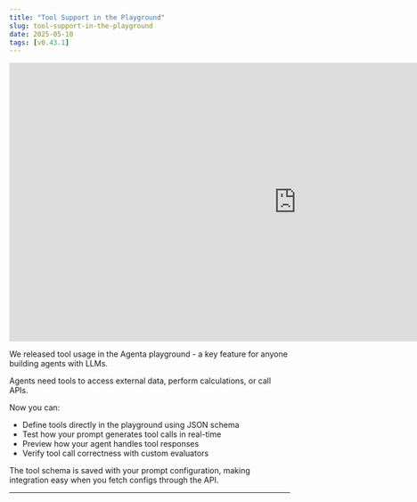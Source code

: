 ```yaml
---
title: "Tool Support in the Playground"
slug: tool-support-in-the-playground
date: 2025-05-10
tags: [v0.43.1]
---
```





<div style={{display: 'flex', justifyContent: 'center', marginTop: "20px", marginBottom: "20px"}}>
  <iframe
    width="1030"
    height="500"
    src="https://www.youtube.com/embed/SGqHOJf7tb8"
    title="YouTube video player"
    frameBorder="0"
    allow="accelerometer; autoplay; clipboard-write; encrypted-media; gyroscope; picture-in-picture; web-share"
    allowFullScreen
  ></iframe>
</div>


We released tool usage in the Agenta playground - a key feature for anyone building agents with LLMs.

Agents need tools to access external data, perform calculations, or call APIs. 

Now you can:
- Define tools directly in the playground using JSON schema
- Test how your prompt generates tool calls in real-time
- Preview how your agent handles tool responses
- Verify tool call correctness with custom evaluators

The tool schema is saved with your prompt configuration, making integration easy when you fetch configs through the API.

---
